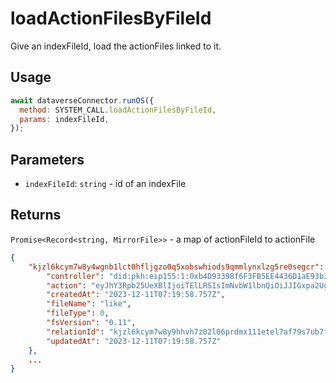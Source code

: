 
# loadActionFilesByFileId

Give an indexFileId, load the actionFiles linked to it.

## Usage

```javascript
await dataverseConnector.runOS({
  method: SYSTEM_CALL.loadActionFilesByFileId,
  params: indexFileId,
});
```

## Parameters

- `indexFileId`: `string` - id of an indexFile

## Returns

`Promise<Record<string, MirrorFile>>` - a map of actionFileId to actionFile

```json
{
    "kjzl6kcym7w8y4wgnb1lct0hfljgzo0q5xobswhiods9qmmlynxlzg5re0segcr": {
        "controller": "did:pkh:eip155:1:0xb4D93398f6F3FB5EE4436D1aE93b32d65693a799",
        "action": "eyJhY3Rpb25UeXBlIjoiTElLRSIsImNvbW1lbnQiOiJJIGxpa2UgaXQhIiwiaXNSZWxhdGlvbklkRW5jcnlwdGVkIjpmYWxzZSwiaXNDb21tZW50RW5jcnlwdGVkIjpmYWxzZX0",
        "createdAt": "2023-12-11T07:19:58.757Z",
        "fileName": "like",
        "fileType": 0,
        "fsVersion": "0.11",
        "relationId": "kjzl6kcym7w8y9hhvh7z02l06prdmx111etel7af79s7ub7fhblv78ucymh0mca",
        "updatedAt": "2023-12-11T07:19:58.757Z"
    },
    ...
}
```
